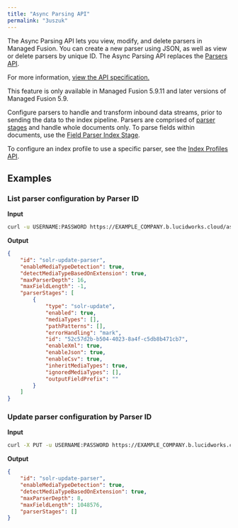 ```yaml
---
title: "Async Parsing API"
permalink: "3uszuk"
---
```


The Async Parsing API lets you view, modify, and delete parsers in Managed Fusion.
You can create a new parser using JSON, as well as view or delete parsers by unique ID.
The Async Parsing API replaces the [Parsers API](/managed-fusion/5.9/hqxqm1/parsers-api).

For more information, [view the API specification.](?open-api=true)

<Note>
This feature is only available in Managed Fusion 5.9.11 and later versions of Managed Fusion 5.9.
</Note>

Configure parsers to handle and transform inbound data streams, prior to sending the data to the index pipeline.
Parsers are comprised of [parser stages](/managed-fusion/5.9/0e80mp/parsers) and handle whole documents only.
To parse fields within documents, use the [Field Parser Index Stage](/managed-fusion/5.9/3flw71/field-parser).

To configure an index profile to use a specific parser, see the [Index Profiles API](/managed-fusion/5.9/5kec6y/index-profiles-api).

## Examples

### List parser configuration by Parser ID

**Input**

```sh
curl -u USERNAME:PASSWORD https://EXAMPLE_COMPANY.b.lucidworks.cloud/async-parsing/parsers/solr-update-parser
```

**Output**

```json
{
    "id": "solr-update-parser",
    "enableMediaTypeDetection": true,
    "detectMediaTypeBasedOnExtension": true,
    "maxParserDepth": 16,
    "maxFieldLength": -1,
    "parserStages": [
        {
            "type": "solr-update",
            "enabled": true,
            "mediaTypes": [],
            "pathPatterns": [],
            "errorHandling": "mark",
            "id": "52c57d2b-b504-4023-8a4f-c5db8b471cb7",
            "enableXml": true,
            "enableJson": true,
            "enableCsv": true,
            "inheritMediaTypes": true,
            "ignoredMediaTypes": [],
            "outputFieldPrefix": ""
        }
    ]
}
```

### Update parser configuration by Parser ID

**Input**

```sh
curl -X PUT -u USERNAME:PASSWORD https://EXAMPLE_COMPANY.b.lucidworks.cloud/async-parsing/parsers/solr-update-parser -H 'content-type: application/json' -d '{"id": "solr-update-parser","maxParserDepth": 8}'
```

**Output**

```json
{
    "id": "solr-update-parser",
    "enableMediaTypeDetection": true,
    "detectMediaTypeBasedOnExtension": true,
    "maxParserDepth": 8,
    "maxFieldLength": 1048576,
    "parserStages": []
}
```